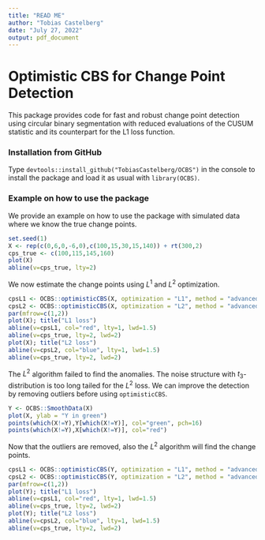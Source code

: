 ```yaml
---
title: "READ ME"
author: "Tobias Castelberg"
date: "July 27, 2022"
output: pdf_document
---
```


# Optimistic CBS for Change Point Detection

This package provides code for fast and robust change point detection using circular
binary segmentation with reduced evaluations of the CUSUM statistic and its counterpart
for the L1 loss function.

### Installation from GitHub
Type `devtools::install_github("TobiasCastelberg/OCBS")` in the console to install
the package and load it as usual with `library(OCBS)`.

### Example on how to use the package

We provide an example on how to use the package with simulated data where we know the
true change points.

```r
set.seed(1)
X <- rep(c(0,6,0,-6,0),c(100,15,30,15,140)) + rt(300,2)
cps_true <- c(100,115,145,160)
plot(X)
abline(v=cps_true, lty=2)
```

We now estimate the change points using $L^1$ and $L^2$ optimization.

```r
cpsL1 <- OCBS::optimisticCBS(X, optimization = "L1", method = "advanced")
cpsL2 <- OCBS::optimisticCBS(X, optimization = "L2", method = "advanced")
par(mfrow=c(1,2))
plot(X); title("L1 loss")
abline(v=cpsL1, col="red", lty=1, lwd=1.5)
abline(v=cps_true, lty=2, lwd=2)
plot(X); title("L2 loss")
abline(v=cpsL2, col="blue", lty=1, lwd=1.5)
abline(v=cps_true, lty=2, lwd=2)
```

The $L^2$ algorithm failed to find the anomalies. The noise structure
with $t_3$-distribution is too long tailed for the $L^2$ loss. We can improve 
the detection by removing outliers before using `optimisticCBS`.

```r
Y <- OCBS::SmoothData(X)
plot(X, ylab = "Y in green")
points(which(X!=Y),Y[which(X!=Y)], col="green", pch=16)
points(which(X!=Y),X[which(X!=Y)], col="red")
```

Now that the outliers are removed, also the $L^2$ algorithm will find the change points. 

```r
cpsL1 <- OCBS::optimisticCBS(Y, optimization = "L1", method = "advanced")
cpsL2 <- OCBS::optimisticCBS(Y, optimization = "L2", method = "advanced")
par(mfrow=c(1,2))
plot(Y); title("L1 loss")
abline(v=cpsL1, col="red", lty=1, lwd=1.5)
abline(v=cps_true, lty=2, lwd=2)
plot(Y); title("L2 loss")
abline(v=cpsL2, col="blue", lty=1, lwd=1.5)
abline(v=cps_true, lty=2, lwd=2)
```


